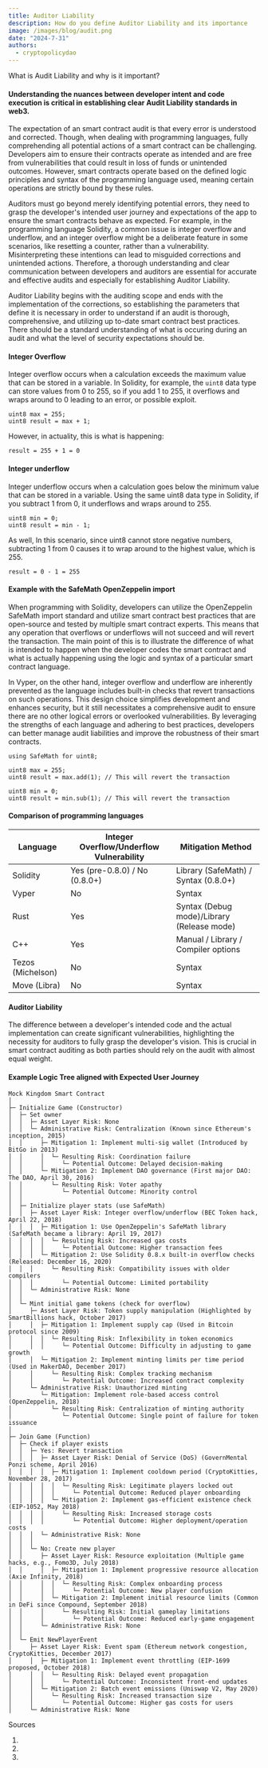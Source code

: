 ```yaml
---
title: Auditor Liability
description: How do you define Auditor Liability and its importance
image: /images/blog/audit.png
date: "2024-7-31"
authors:
  - cryptopolicydao
---
```


<Callout>What is Audit Liability and why is it important?</Callout>

#### Understanding the nuances between developer intent and code execution is critical in establishing clear Audit Liability standards in web3.

The expectation of an smart contract audit is that every error is understood and corrected. Though, when dealing with
programming languages, fully comprehending all potential actions of a smart contract can be challenging. Developers aim
to ensure their contracts operate as intended and are free from vulnerabilities that could result in loss of funds or
unintended outcomes. However, smart contracts operate based on the defined logic principles and syntax of the programming language
used, meaning certain operations are strictly bound by these rules.

Auditors must go beyond merely identifying potential errors, they need to grasp the developer's intended user journey
and expectations of the app to ensure the smart contracts behave as expected. For example, in the programming language Solidity,
a common issue is integer overflow and underflow, and an integer overflow might be a deliberate
feature in some scenarios, like resetting a counter, rather than a vulnerability. Misinterpreting these intentions can
lead to misguided corrections and unintended actions. Therefore, a thorough understanding and clear communication between developers and auditors
are essential for accurate and effective audits and especially for establishing Auditor Liability.

Auditor Liability begins with the auditing scope and ends with the implementation of the corrections, so establishing
the parameters that define it is necessary in order to understand if an audit is thorough, comprehensive, and utilizing up to-date smart contract
best practices. There should be a standard understanding of what is occuring during an audit and what the level of security expectations should
be.

#### Integer Overflow

Integer overflow occurs when a calculation exceeds the maximum value that can be stored in a variable.
In Solidity, for example, the `uint8` data type can store values from 0 to 255, so if you add 1 to 255,
it overflows and wraps around to 0 leading to an error, or possible exploit.

```solidity
uint8 max = 255;
uint8 result = max + 1;
```

However, in actuality, this is what is happening:

```solidity
result = 255 + 1 = 0
```

#### Integer underflow

Integer underflow occurs when a calculation goes below the minimum value that can be stored in a variable.
Using the same uint8 data type in Solidity, if you subtract 1 from 0, it underflows and wraps around to 255.

```solidity
uint8 min = 0;
uint8 result = min - 1;
```

As well, In this scenario, since uint8 cannot store negative numbers,
subtracting 1 from 0 causes it to wrap around to the highest value, which is 255.

```solidity
result = 0 - 1 = 255
```

#### Example with the SafeMath OpenZeppelin import

When programming with Solidity, developers can utilize the OpenZeppelin SafeMath import standard and utilize smart contract best practices that are
open-source and tested by multiple smart contract experts. This means that any operation that overflows or underflows will not succeed
and will revert the transaction. The main point of this is to illustrate the difference of what is intended to happen when the
developer codes the smart contract and what is actually happening using the logic and syntax of a particular smart contract language.

In Vyper, on the other hand, integer overflow and underflow are inherently prevented as the language includes built-in checks that revert
transactions on such operations. This design choice simplifies development and enhances security, but it still necessitates
a comprehensive audit to ensure there are no other logical errors or overlooked vulnerabilities. By leveraging the strengths
of each language and adhering to best practices, developers can better manage audit liabilities and improve the robustness
of their smart contracts.

```silidity
using SafeMath for uint8;

uint8 max = 255;
uint8 result = max.add(1); // This will revert the transaction

uint8 min = 0;
uint8 result = min.sub(1); // This will revert the transaction
```

#### Comparison of programming languages

| Language          | Integer Overflow/Underflow Vulnerability | Mitigation Method                          |
| ----------------- | ---------------------------------------- | ------------------------------------------ |
| Solidity          | Yes (pre-0.8.0) / No (0.8.0+)            | Library (SafeMath) / Syntax (0.8.0+)       |
| Vyper             | No                                       | Syntax                                     |
| Rust              | Yes                                      | Syntax (Debug mode)/Library (Release mode) |
| C++               | Yes                                      | Manual / Library / Compiler options        |
| Tezos (Michelson) | No                                       | Syntax                                     |
| Move (Libra)      | No                                       | Syntax                                     |

#### Auditor Liability

The difference between a developer's intended code and the actual implementation can create significant vulnerabilities,
highlighting the necessity for auditors to fully grasp the developer's vision. This is crucial in smart contract auditing
as both parties should rely on the audit with almost equal weight.

#### Example Logic Tree aligned with Expected User Journey

```solidity
Mock Kingdom Smart Contract
│
├─ Initialize Game (Constructor)
│  ├─ Set owner
│  │  ├─ Asset Layer Risk: None
│  │  └─ Administrative Risk: Centralization (Known since Ethereum's inception, 2015)
│  │     ├─ Mitigation 1: Implement multi-sig wallet (Introduced by BitGo in 2013)
│  │     │  └─ Resulting Risk: Coordination failure
│  │     │     └─ Potential Outcome: Delayed decision-making
│  │     └─ Mitigation 2: Implement DAO governance (First major DAO: The DAO, April 30, 2016)
│  │        └─ Resulting Risk: Voter apathy
│  │           └─ Potential Outcome: Minority control
│  │
│  ├─ Initialize player stats (use SafeMath)
│  │  ├─ Asset Layer Risk: Integer overflow/underflow (BEC Token hack, April 22, 2018)
│  │  │  ├─ Mitigation 1: Use OpenZeppelin's SafeMath library (SafeMath became a library: April 19, 2017)
│  │  │  │  └─ Resulting Risk: Increased gas costs
│  │  │  │     └─ Potential Outcome: Higher transaction fees
│  │  │  └─ Mitigation 2: Use Solidity 0.8.x built-in overflow checks (Released: December 16, 2020)
│  │  │     └─ Resulting Risk: Compatibility issues with older compilers
│  │  │        └─ Potential Outcome: Limited portability
│  │  └─ Administrative Risk: None
│  │
│  └─ Mint initial game tokens (check for overflow)
│     ├─ Asset Layer Risk: Token supply manipulation (Highlighted by SmartBillions hack, October 2017)
│     │  ├─ Mitigation 1: Implement supply cap (Used in Bitcoin protocol since 2009)
│     │  │  └─ Resulting Risk: Inflexibility in token economics
│     │  │     └─ Potential Outcome: Difficulty in adjusting to game growth
│     │  └─ Mitigation 2: Implement minting limits per time period (Used in MakerDAO, December 2017)
│     │     └─ Resulting Risk: Complex tracking mechanism
│     │        └─ Potential Outcome: Increased contract complexity
│     └─ Administrative Risk: Unauthorized minting
│        └─ Mitigation: Implement role-based access control (OpenZeppelin, 2018)
│           └─ Resulting Risk: Centralization of minting authority
│              └─ Potential Outcome: Single point of failure for token issuance
│
├─ Join Game (Function)
│  ├─ Check if player exists
│  │  ├─ Yes: Revert transaction
│  │  │  ├─ Asset Layer Risk: Denial of Service (DoS) (GovernMental Ponzi scheme, April 2016)
│  │  │  │  ├─ Mitigation 1: Implement cooldown period (CryptoKitties, November 28, 2017)
│  │  │  │  │  └─ Resulting Risk: Legitimate players locked out
│  │  │  │  │     └─ Potential Outcome: Reduced player onboarding
│  │  │  │  └─ Mitigation 2: Implement gas-efficient existence check (EIP-1052, May 2018)
│  │  │  │     └─ Resulting Risk: Increased storage costs
│  │  │  │        └─ Potential Outcome: Higher deployment/operation costs
│  │  │  └─ Administrative Risk: None
│  │  │
│  │  └─ No: Create new player
│  │     ├─ Asset Layer Risk: Resource exploitation (Multiple game hacks, e.g., Fomo3D, July 2018)
│  │     │  ├─ Mitigation 1: Implement progressive resource allocation (Axie Infinity, 2018)
│  │     │  │  └─ Resulting Risk: Complex onboarding process
│  │     │  │     └─ Potential Outcome: New player confusion
│  │     │  └─ Mitigation 2: Implement initial resource limits (Common in DeFi since Compound, September 2018)
│  │     │     └─ Resulting Risk: Initial gameplay limitations
│  │     │        └─ Potential Outcome: Reduced early-game engagement
│  │     └─ Administrative Risk: None
│  │
│  └─ Emit NewPlayerEvent
│     ├─ Asset Layer Risk: Event spam (Ethereum network congestion, CryptoKitties, December 2017)
│     │  ├─ Mitigation 1: Implement event throttling (EIP-1699 proposed, October 2018)
│     │  │  └─ Resulting Risk: Delayed event propagation
│     │  │     └─ Potential Outcome: Inconsistent front-end updates
│     │  └─ Mitigation 2: Batch event emissions (Uniswap V2, May 2020)
│     │     └─ Resulting Risk: Increased transaction size
│     │        └─ Potential Outcome: Higher gas costs for users
│     └─ Administrative Risk: None

```

Sources

1.
2.
3.
